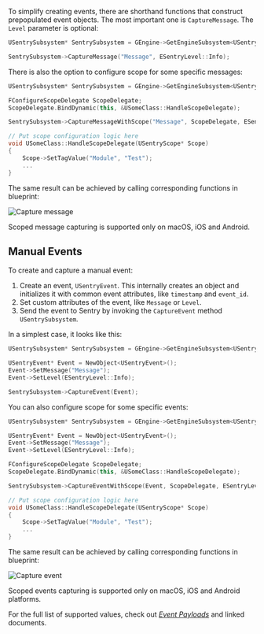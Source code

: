 To simplify creating events, there are shorthand functions that construct prepopulated event objects. The most important one is `CaptureMessage`. The `Level` parameter is optional:

```cpp
USentrySubsystem* SentrySubsystem = GEngine->GetEngineSubsystem<USentrySubsystem>();

SentrySubsystem->CaptureMessage("Message", ESentryLevel::Info);
```

There is also the option to configure scope for some specific messages:

```cpp
USentrySubsystem* SentrySubsystem = GEngine->GetEngineSubsystem<USentrySubsystem>();

FConfigureScopeDelegate ScopeDelegate;
ScopeDelegate.BindDynamic(this, &USomeClass::HandleScopeDelegate);

SentrySubsystem->CaptureMessageWithScope("Message", ScopeDelegate, ESentryLevel::Info);

// Put scope configuration logic here
void USomeClass::HandleScopeDelegate(USentryScope* Scope)
{
    Scope->SetTagValue("Module", "Test");
    ...
}
```

The same result can be achieved by calling corresponding functions in blueprint:

![Capture message](unreal_capture_message.png)

<Note>

Scoped message capturing is supported only on macOS, iOS and Android.

</Note>

## Manual Events

To create and capture a manual event:

1. Create an event, `USentryEvent`. This internally creates an object and initializes it with common event attributes, like `timestamp` and `event_id`.
2. Set custom attributes of the event, like `Message` or `Level`.
3. Send the event to Sentry by invoking the `CaptureEvent` method `USentrySubsystem`.

In a simplest case, it looks like this:

```c
USentrySubsystem* SentrySubsystem = GEngine->GetEngineSubsystem<USentrySubsystem>();

USentryEvent* Event = NewObject<USentryEvent>();
Event->SetMessage("Message");
Event->SetLevel(ESentryLevel::Info);

SentrySubsystem->CaptureEvent(Event);
```

You can also configure scope for some specific events:

```cpp
USentrySubsystem* SentrySubsystem = GEngine->GetEngineSubsystem<USentrySubsystem>();

USentryEvent* Event = NewObject<USentryEvent>();
Event->SetMessage("Message");
Event->SetLevel(ESentryLevel::Info);

FConfigureScopeDelegate ScopeDelegate;
ScopeDelegate.BindDynamic(this, &USomeClass::HandleScopeDelegate);

SentrySubsystem->CaptureEventWithScope(Event, ScopeDelegate, ESentryLevel::Info);

// Put scope configuration logic here
void USomeClass::HandleScopeDelegate(USentryScope* Scope)
{
    Scope->SetTagValue("Module", "Test");
    ...
}
```

The same result can be achieved by calling corresponding functions in blueprint:

![Capture event](unreal_capture_event.png)

<Note>

Scoped events capturing is supported only on macOS, iOS and Android platforms.

</Note>

For the full list of supported values, check out [_Event Payloads_](https://develop.sentry.dev/sdk/event-payloads/) and linked documents.
